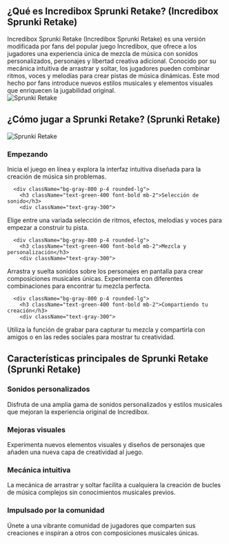 ## ¿Qué es Incredibox Sprunki Retake? (Incredibox Sprunki Retake)
<div className="flex flex-col md:flex-row items-center gap-8">
  <div className="w-full md:w-1/2 text-xl">
Incredibox Sprunki Retake (Incredibox Sprunki Retake) es una versión modificada por fans del popular juego Incredibox, que ofrece a los jugadores una experiencia única de mezcla de música con sonidos personalizados, personajes y libertad creativa adicional. Conocido por su mecánica intuitiva de arrastrar y soltar, los jugadores pueden combinar ritmos, voces y melodías para crear pistas de música dinámicas. Este mod hecho por fans introduce nuevos estilos musicales y elementos visuales que enriquecen la jugabilidad original.
</div>
  <div className="w-full md:w-1/2 flex justify-center items-center">
<img 
      src="https://sprunkiretake.fun/game_screenshot.webp" 
      alt="Sprunki Retake" 
      className="w-4/5 h-auto"
    />
</div>
</div>

## ¿Cómo jugar a Sprunki Retake? (Sprunki Retake)
<div className="flex flex-col md:flex-row items-center gap-8">
  <div className="w-full md:w-1/2">
<img 
      src="https://sprunkiretake.fun/game_screenshot.webp" 
      alt="Sprunki Retake" 
      className="w-4/5 h-auto mx-auto"
    />
</div>
  <div className="w-full md:w-1/2">
    <div className="grid grid-cols-1 gap-4 mt-0">
      <div className="bg-gray-800 p-4 rounded-lg">
        <h3 className="text-green-400 font-bold mb-2">Empezando</h3>
        <div className="text-gray-300">
Inicia el juego en línea y explora la interfaz intuitiva diseñada para la creación de música sin problemas.
</div>
      </div>

      <div className="bg-gray-800 p-4 rounded-lg">
        <h3 className="text-green-400 font-bold mb-2">Selección de sonido</h3>
        <div className="text-gray-300">
Elige entre una variada selección de ritmos, efectos, melodías y voces para empezar a construir tu pista.
</div>
      </div>

      <div className="bg-gray-800 p-4 rounded-lg">
        <h3 className="text-green-400 font-bold mb-2">Mezcla y personalización</h3>
        <div className="text-gray-300">
Arrastra y suelta sonidos sobre los personajes en pantalla para crear composiciones musicales únicas. Experimenta con diferentes combinaciones para encontrar tu mezcla perfecta.
</div>
      </div>

      <div className="bg-gray-800 p-4 rounded-lg">
        <h3 className="text-green-400 font-bold mb-2">Compartiendo tu creación</h3>
        <div className="text-gray-300">
Utiliza la función de grabar para capturar tu mezcla y compartirla con amigos o en las redes sociales para mostrar tu creatividad.
</div>
      </div>
    </div>
  </div>
</div>

## Características principales de Sprunki Retake (Sprunki Retake)
<div className="grid grid-cols-1 md:grid-cols-2 gap-4">
  <div className="bg-gray-800 p-4 rounded-lg">
    <h3 className="text-green-400 font-bold mb-2">Sonidos personalizados</h3>
    <div className="text-gray-300">
Disfruta de una amplia gama de sonidos personalizados y estilos musicales que mejoran la experiencia original de Incredibox.
</div>
  </div>

  <div className="bg-gray-800 p-4 rounded-lg">
    <h3 className="text-green-400 font-bold mb-2">Mejoras visuales</h3>
    <div className="text-gray-300">
Experimenta nuevos elementos visuales y diseños de personajes que añaden una nueva capa de creatividad al juego.
</div>
  </div>

  <div className="bg-gray-800 p-4 rounded-lg">
    <h3 className="text-green-400 font-bold mb-2">Mecánica intuitiva</h3>
    <div className="text-gray-300">
La mecánica de arrastrar y soltar facilita a cualquiera la creación de bucles de música complejos sin conocimientos musicales previos.
</div>
  </div>

  <div className="bg-gray-800 p-4 rounded-lg">
    <h3 className="text-green-400 font-bold mb-2">Impulsado por la comunidad</h3>
    <div className="text-gray-300">
Únete a una vibrante comunidad de jugadores que comparten sus creaciones e inspiran a otros con composiciones musicales únicas.
</div>
  </div>
</div>